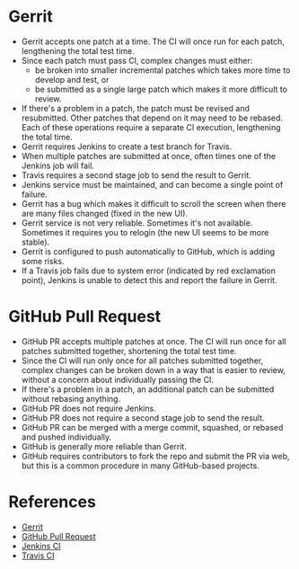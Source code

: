 = Gerrit =

* Gerrit accepts one patch at a time. The CI will once run for each patch, lengthening the total test time.
* Since each patch must pass CI, complex changes must either:
** be broken into smaller incremental patches which takes more time to develop and test, or
** be submitted as a single large patch which makes it more difficult to review.
* If there's a problem in a patch, the patch must be revised and resubmitted. Other patches that depend on it may need to be rebased. Each of these operations require a separate CI execution, lengthening the total time.
* Gerrit requires Jenkins to create a test branch for Travis.
* When multiple patches are submitted at once, often times one of the Jenkins job will fail.
* Travis requires a second stage job to send the result to Gerrit.
* Jenkins service must be maintained, and can become a single point of failure.
* Gerrit has a bug which makes it difficult to scroll the screen when there are many files changed (fixed in the new UI).
* Gerrit service is not very reliable. Sometimes it's not available. Sometimes it requires you to relogin (the new UI seems to be more stable).
* Gerrit is configured to push automatically to GitHub, which is adding some risks.
* If a Travis job fails due to system error (indicated by red exclamation point), Jenkins is unable to detect this and report the failure in Gerrit.

= GitHub Pull Request =

* GitHub PR accepts multiple patches at once. The CI will run once for all patches submitted together, shortening the total test time.
* Since the CI will run only once for all patches submitted together, complex changes can be broken down in a way that is easier to review, without a concern about individually passing the CI.
* If there's a problem in a patch, an additional patch can be submitted without rebasing anything.
* GitHub PR does not require Jenkins.
* GitHub PR does not require a second stage job to send the result.
* GitHub PR can be merged with a merge commit, squashed, or rebased and pushed individually.
* GitHub is generally more reliable than Gerrit.
* GitHub requires contributors to fork the repo and submit the PR via web, but this is a common procedure in many GitHub-based projects.

= References =

* [[Gerrit]]
* [[GitHub Pull Request]]
* [[Jenkins CI]]
* [[Travis CI]]